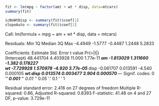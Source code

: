 ```r
fit <- lm(mpg ~ factor(am) + wt * disp, data=mtcars)
summary(fit)

icNoWtDisp <- summary(fit)$coef[1]
slopeAuto <- summary(fit)$coef[2]
```

Call:
lm(formula = mpg ~ am + wt * disp, data = mtcars)

Residuals:
    Min      1Q  Median      3Q     Max 
-4.4949 -1.5777 -0.4487  1.2448  5.2833 

Coefficients:
             Estimate Std. Error t value Pr(>|t|)    
(Intercept) 48.441704   4.403928  11.000 1.77e-11 ***
am          -1.813029   1.311660  -1.382 0.178227    
wt          -7.729928   1.570978  -4.920 3.77e-05 ***
disp        -0.061707   0.013591  -4.540 0.000105 ***
wt:disp      0.013574   0.003477   3.904 0.000570 ***
---
Signif. codes:  0 ‘***’ 0.001 ‘**’ 0.01 ‘*’ 0.05 ‘.’ 0.1 ‘ ’ 1

Residual standard error: 2.416 on 27 degrees of freedom
Multiple R-squared:   0.86,  Adjusted R-squared:  0.8393 
F-statistic: 41.48 on 4 and 27 DF,  p-value: 3.729e-11


